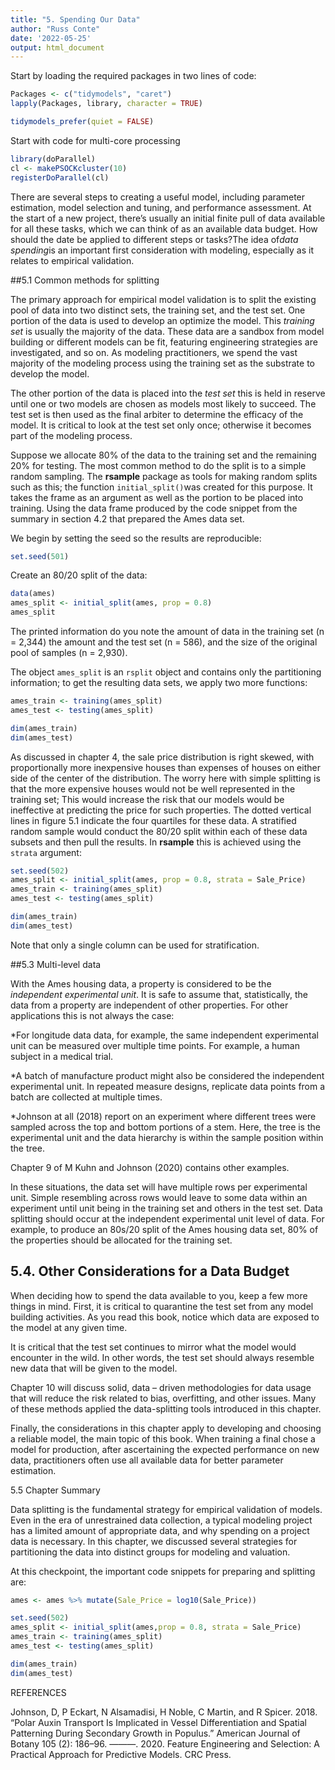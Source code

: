 ```yaml
---
title: "5. Spending Our Data"
author: "Russ Conte"
date: '2022-05-25'
output: html_document
---
```



Start by loading the required packages in two lines of code:

```r

Packages <- c("tidymodels", "caret")
lapply(Packages, library, character = TRUE)

tidymodels_prefer(quiet = FALSE)

```

Start with code for multi-core processing

```r

library(doParallel)
cl <- makePSOCKcluster(10)
registerDoParallel(cl)

```

There are several steps to creating a useful model, including parameter estimation, model selection and tuning, and performance assessment. At the start of a new project, there's usually an initial finite pull of data available for all these tasks, which we can think of as an available data budget. How should the date be applied to different steps or tasks?The idea of*data spending*is an important first consideration with modeling, especially as it relates to empirical validation.

##5.1 Common methods for splitting

The primary approach for empirical model validation is to split the existing pool of data into two distinct sets, the training set, and the test set. One portion of the data is used to develop an optimize the model. This *training set* is usually the majority of the data. These data are a sandbox from model building or different models can be fit, featuring engineering strategies are investigated, and so on. As modeling practitioners, we spend the vast majority of the modeling process using the training set as the substrate to develop the model.

The other portion of the data is placed into the *test set* this is held in reserve until one or two models are chosen as models most likely to succeed. The test set is then used as the final arbiter to determine the efficacy of the model. It is critical to look at the test set only once; otherwise it becomes part of the modeling process.

Suppose we allocate 80% of the data to the training set and the remaining 20% for testing. The most common method to do the split is to a simple random sampling. The **rsample** package as tools for making random splits such as this; the function `initial_split()`was created for this purpose. It takes the frame as an argument as well as the portion to be placed into training. Using the data frame produced by the code snippet from the summary in section 4.2 that prepared the Ames data set.

We begin by setting the seed so the results are reproducible:

```r

set.seed(501)

```

Create an 80/20 split of the data:

```r

data(ames)
ames_split <- initial_split(ames, prop = 0.8)
ames_split

```

The printed information do you note the amount of data in the training set (n = 2,344) the amount and the test set (n = 586), and the size of the original pool of samples (n = 2,930).

The object `ames_split` is an `rsplit` object and contains only the partitioning information; to get the resulting data sets, we apply two more functions:

```r

ames_train <- training(ames_split)
ames_test <- testing(ames_split)

dim(ames_train)
dim(ames_test)

```

As discussed in chapter 4, the sale price distribution is right skewed, with proportionally more inexpensive houses than expenses of houses on either side of the center of the distribution. The worry here with simple splitting is that the more expensive houses would not be well represented in the training set; This would increase the risk that our models would be ineffective at predicting the price for such properties. The dotted vertical lines in figure 5.1 indicate the four quartiles for these data. A stratified random sample would conduct the 80/20 split within each of these data subsets and then pull the results. In **rsample** this is achieved using the `strata` argument:

```r

set.seed(502)
ames_split <- initial_split(ames, prop = 0.8, strata = Sale_Price)
ames_train <- training(ames_split)
ames_test <- testing(ames_split)

dim(ames_train)
dim(ames_test)

```

Note that only a single column can be used for stratification.

##5.3 Multi-level data

With the Ames housing data, a property is considered to be the *independent experimental unit*. It is safe to assume that, statistically, the data from a property are independent of other properties. For other applications this is not always the case:

*For longitude data data, for example, the same independent experimental unit can be measured over multiple time points. For example, a human subject in a medical trial.

*A batch of manufacture product might also be considered the independent experimental unit. In repeated measure designs, replicate data points from a batch are collected at multiple times.

*Johnson at all (2018) report on an experiment where different trees were sampled across the top and bottom portions of a stem. Here, the tree is the experimental unit and the data hierarchy is within the sample position within the tree.

Chapter 9 of M Kuhn and Johnson (2020) contains other examples.

In these situations, the data set will have multiple rows per experimental unit. Simple resembling across rows would leave to some data within an experiment until unit being in the training set and others in the test set. Data splitting should occur at the independent experimental unit level of data. For example, to produce an 80s/20 split of the Ames housing data set, 80% of the properties should be allocated for the training set.

## 5.4. Other Considerations for a Data Budget

When deciding how to spend the data available to you, keep a few more things in mind. First, it is critical to quarantine the test set from any model building activities. As you read this book, notice which data are exposed to the model at any given time.

It is critical that the test set continues to mirror what the model would encounter in the wild. In other words, the test set should always resemble new data that will be given to the model.

Chapter 10 will discuss solid, data – driven methodologies for data usage that will reduce the risk related to bias, overfitting, and other issues. Many of these methods applied the data-splitting tools introduced in this chapter.

Finally, the considerations in this chapter apply to developing and choosing a reliable model, the main topic of this book. When training a final chose a model for production, after ascertaining the expected performance on new data, practitioners often use all available data for better parameter estimation.

5.5 Chapter Summary

Data splitting is the fundamental strategy for empirical validation of models. Even in the era of unrestrained data collection, a typical modeling project has a limited amount of appropriate data, and why spending on a project data is necessary. In this chapter, we discussed several strategies for partitioning the data into distinct groups for modeling and valuation.

At this checkpoint, the important code snippets for preparing and splitting are:

```r

ames <- ames %>% mutate(Sale_Price = log10(Sale_Price))

set.seed(502)
ames_split <- initial_split(ames,prop = 0.8, strata = Sale_Price)
ames_train <- training(ames_split)
ames_test <- testing(ames_split)

dim(ames_train)
dim(ames_test)


```

REFERENCES

Johnson, D, P Eckart, N Alsamadisi, H Noble, C Martin, and R Spicer. 2018. “Polar Auxin Transport Is Implicated in Vessel Differentiation and Spatial Patterning During Secondary Growth in Populus.” American Journal of Botany 105 (2): 186–96.
———. 2020. Feature Engineering and Selection: A Practical Approach for Predictive Models. CRC Press.